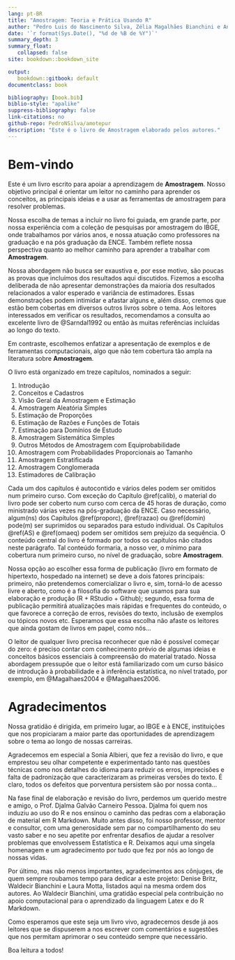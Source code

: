---
lang: pt-BR
title: "Amostragem: Teoria e Prática Usando R"
author: "Pedro Luis do Nascimento Silva, Zélia Magalhães Bianchini e Antonio José Ribeiro Dias"
date: '`r format(Sys.Date(), "%d de %B de %Y")`'
summary_depth: 3
summary_float:
   collapsed: false
site: bookdown::bookdown_site

output:
   bookdown::gitbook: default
documentclass: book                   

bibliography: [book.bib]
biblio-style: "apalike"
suppress-bibliography: false
link-citations: no
github-repo: PedroNSilva/amotepur
description: "Este é o livro de Amostragem elaborado pelos autores."
---

# Bem-vindo {-}

Este é um livro escrito para apoiar a aprendizagem de **Amostragem**. Nosso objetivo principal é orientar um leitor no caminho para aprender os conceitos, as principais ideias e a usar as ferramentas de amostragem para resolver problemas.

Nossa escolha de temas a incluir no livro foi guiada, em grande parte, por nossa experiência com a coleção de pesquisas por amostragem do IBGE, onde trabalhamos por vários anos, e nossa atuação como professores na graduação e na pós graduação da ENCE. Também reflete nossa perspectiva quanto ao melhor caminho para aprender a trabalhar com **Amostragem**.

Nossa abordagem não busca ser exaustiva e, por esse motivo, são poucas as provas que incluímos dos resultados aqui discutidos. Fizemos a escolha deliberada de não apresentar demonstrações da maioria dos resultados relacionados a valor esperado e variância de estimadores. Essas demonstrações podem intimidar e afastar alguns e, além disso, cremos que estão bem cobertas em diversos outros livros sobre o tema. Aos leitores interessados em verificar os resultados, recomendamos a consulta ao excelente livro de @Sarndal1992 ou então às muitas referências incluídas ao longo do texto.

Em contraste, escolhemos enfatizar a apresentação de exemplos e de ferramentas computacionais, algo que não tem cobertura tão ampla na literatura sobre **Amostragem**. 

O livro está organizado em treze capítulos, nominados a seguir:

1) Introdução
2) Conceitos e Cadastros 
3) Visão Geral da Amostragem e Estimação 
4) Amostragem Aleatória Simples  
5) Estimação de Proporções  
6) Estimação de Razões e Funções de Totais 
7) Estimação para Domínios de Estudo 
8) Amostragem Sistemática Simples 
9) Outros Métodos de Amostragem com Equiprobabilidade 
10) Amostragem com Probabilidades Proporcionais ao Tamanho  
11) Amostragem Estratificada 
12) Amostragem Conglomerada 
13) Estimadores de Calibração 

Cada um dos capítulos é autocontido e vários deles podem ser omitidos num primeiro curso. Com exceção do Capítulo \@ref(calib), o material do livro pode ser coberto num curso com cerca de 45 horas de duração, como ministrado várias vezes na pós-graduação da ENCE. Caso necessário, algum(ns) dos Capítulos \@ref(proporc), \@ref(razao) ou \@ref(domin) pode(m) ser suprimidos ou separados para estudo individual. Os Capítulos \@ref(AS) e \@ref(omaeq) podem ser omitidos sem prejuízo da sequência. O conteúdo central do livro é formado por todos os capítulos não citados neste parágrafo. Tal conteúdo formaria, a nosso ver, o mínimo para cobertura num primeiro curso, no nível de graduação, sobre **Amostragem**.

Nossa opção ao escolher essa forma de publicação (livro em formato de hipertexto, hospedado na internet) se deve a dois fatores principais: primeiro, não pretendemos comercializar o livro e, sim, torná-lo de acesso livre e aberto, como é a filosofia do software que usamos para sua elaboração e produção (R + RStudio + Github); segundo, essa forma de publicação permitirá atualizações mais rápidas e frequentes do conteúdo, o que favorece a correção de erros, revisões do texto, inclusão de exemplos ou tópicos novos etc. Esperamos que essa escolha não afaste os leitores que ainda gostam de livros em papel, como nós...

O leitor de qualquer livro precisa reconhecer que não é possível começar do zero: é preciso contar com conhecimento prévio de algumas ideias e conceitos básicos essenciais à compreensão do material tratado. Nossa abordagem pressupõe que o leitor está familiarizado com um curso básico de introdução à probabilidade e à inferência estatística, no nível tratado, por exemplo, em @Magalhaes2004 e @Magalhaes2006.

# Agradecimentos {-}

Nossa gratidão é dirigida, em primeiro lugar, ao IBGE e à ENCE, instituições que nos propiciaram a maior parte das oportunidades de aprendizagem sobre o tema ao longo de nossas carreiras.

Agradecemos em especial a Sonia Albieri, que fez a revisão do livro, e que emprestou seu olhar competente e experimentado tanto nas questões técnicas como nos detalhes do idioma para reduzir os erros, imprecisões e falta de padronização que caracterizaram as primeiras versões do texto. É claro, todos os defeitos que porventura persistem são por nossa conta...

Na fase final de elaboração e revisão do livro, perdemos um querido mestre e amigo, o Prof. Djalma Galvão Carneiro Pessoa. Djalma foi quem nos induziu ao uso do R e nos ensinou o caminho das pedras com a elaboração de material em R Markdown. Muito antes disso, foi nosso professor, mentor e consultor, com uma generosidade sem par no compartilhamento do seu vasto saber e no seu apetite por enfrentar desafios de ajudar a resolver problemas que envolvessem Estatística e R. Deixamos aqui uma singela homenagem e um agradecimento por tudo que fez por nós ao longo de nossas vidas.

Por último, mas não menos importantes, agradecimentos aos cônjuges, de quem sempre roubamos tempo para dedicar a este projeto: Denise Britz, Waldecir Bianchini e Laura Motta, listados aqui na mesma ordem dos autores. Ao Waldecir Bianchini, uma gratidão especial pela contribuição no apoio computacional para o aprendizado da linguagem Latex e do R Markdown.

Como esperamos que este seja um livro vivo, agradecemos desde já aos leitores que se dispuserem a nos escrever com comentários e sugestões que nos permitam aprimorar o seu conteúdo sempre que necessário.

Boa leitura a todos!
